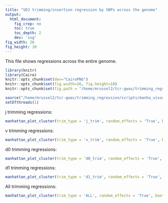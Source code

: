 ```yaml
---
title: "VDJ trimming/insertion regression by SNPs across the genome"
output:
  html_document:
    fig_crop: no
    toc: true
    toc_depth: 2
    dev: 'svg'
fig_width: 26
fig_height: 10 
---
```


This file shows regressions across the entire genome. 

```r
library(knitr)
library(Cairo)
knitr::opts_chunk$set(dev="CairoPNG")
knitr::opts_chunk$set(fig.width=26, fig.height=10) 
knitr::opts_chunk$set(fig.path = "/home/mrussel2/tcr-gwas/trimming_regression/figures/genome/")

source("/home/mrussel2/tcr-gwas/trimming_regression/scripts/manha_visualization.R")
setDTthreads(1)
```

j trimming regressions:
```r
manhattan_plot_cluster(trim_type = 'j_trim', random_effects = 'True', bootstrap_count = 0, plotting_cutoff = 4, gene_annotations = 'True', maf_cutoff = 0.05, bootstrap_rerun_count = 100, pca_structure_correction = 'True')
```

v trimming regressions:
```r
manhattan_plot_cluster(trim_type = 'v_trim', random_effects = 'True', bootstrap_count = 0, plotting_cutoff = 4, gene_annotations = 'True', maf_cutoff = 0.05, bootstrap_rerun_count = 100, pca_structure_correction = 'True')
```

d0 trimming regressions:
```r
manhattan_plot_cluster(trim_type = 'd0_trim', random_effects = 'True', bootstrap_count = 0, plotting_cutoff = 4, gene_annotations = 'True', maf_cutoff = 0.05, bootstrap_rerun_count = 100,pca_structure_correction = 'True')
```

d1 trimming regressions:
```r
manhattan_plot_cluster(trim_type = 'd1_trim', random_effects = 'True', bootstrap_count = 0, plotting_cutoff = 4, gene_annotations = 'True', maf_cutoff = 0.05, bootstrap_rerun_count = 100, pca_structure_correction = 'True')
```

All trimming regressions:
```r
manhattan_plot_cluster(trim_type = 'ALL', random_effects = 'True', bootstrap_count = 0, plotting_cutoff = 4, gene_annotations = 'True', maf_cutoff = 0.05, bootstrap_rerun_count = 100, pca_structure_correction = 'True')
```
